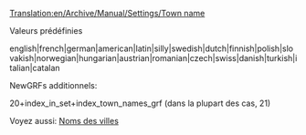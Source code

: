 [[Translation:en/Archive/Manual/Settings/Town name]]


Valeurs prédéfinies

english|french|german|american|latin|silly|swedish|dutch|finnish|polish|slovakish|norwegian|hungarian|austrian|romanian|czech|swiss|danish|turkish|italian|catalan

NewGRFs additionnels:

20+index_in_set+index_town_names_grf 
(dans la plupart des cas, 21)

Voyez aussi: [[fr/Manual/Fenêtre des options du jeu#Noms des villes|Noms des villes]]